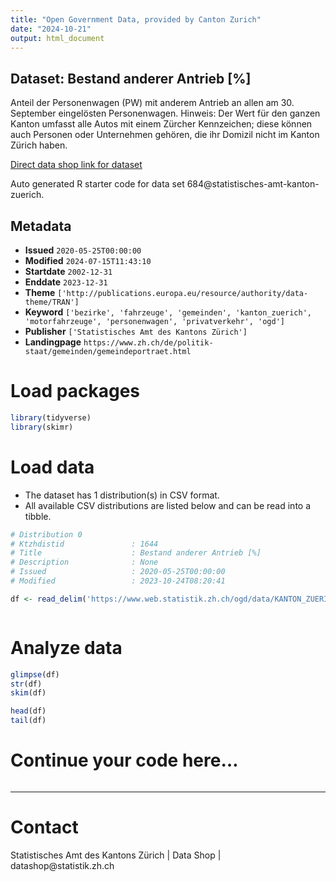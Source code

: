 ```yaml
---
title: "Open Government Data, provided by Canton Zurich"
date: "2024-10-21"
output: html_document
---
```


## Dataset: Bestand anderer Antrieb [%]

Anteil der Personenwagen (PW) mit anderem Antrieb an allen am 30. September eingelösten Personenwagen. Hinweis: Der Wert für den ganzen Kanton umfasst alle Autos mit einem Zürcher Kennzeichen; diese können auch Personen oder Unternehmen gehören, die ihr Domizil nicht im Kanton Zürich haben.

[Direct data shop link for dataset](https://www.zh.ch/de/politik-staat/statistik-daten/datenkatalog.html#/datasets/684@statistisches-amt-kanton-zuerich)

Auto generated R starter code for data set 684@statistisches-amt-kanton-zuerich.

## Metadata

- **Issued** `2020-05-25T00:00:00`
- **Modified** `2024-07-15T11:43:10`
- **Startdate** `2002-12-31`
- **Enddate** `2023-12-31`
- **Theme** `['http://publications.europa.eu/resource/authority/data-theme/TRAN']`
- **Keyword** `['bezirke', 'fahrzeuge', 'gemeinden', 'kanton_zuerich', 'motorfahrzeuge', 'personenwagen', 'privatverkehr', 'ogd']`
- **Publisher** `['Statistisches Amt des Kantons Zürich']`
- **Landingpage** `https://www.zh.ch/de/politik-staat/gemeinden/gemeindeportraet.html`


# Load packages

```r

library(tidyverse)
library(skimr)

```

# Load data

-   The dataset has 1 distribution(s) in CSV format.
-   All available CSV distributions are listed below and can be read into a tibble.

```r

# Distribution 0
# Ktzhdistid               : 1644
# Title                    : Bestand anderer Antrieb [%]
# Description              : None
# Issued                   : 2020-05-25T00:00:00
# Modified                 : 2023-10-24T08:20:41

df <- read_delim('https://www.web.statistik.zh.ch/ogd/data/KANTON_ZUERICH_608.csv')



```

# Analyze data

```r

glimpse(df)
str(df)
skim(df)

head(df)
tail(df)

```

# Continue your code here...

```r

```

------------------------------------------------------------------------

# Contact

Statistisches Amt des Kantons Zürich | Data Shop | datashop@statistik.zh.ch
